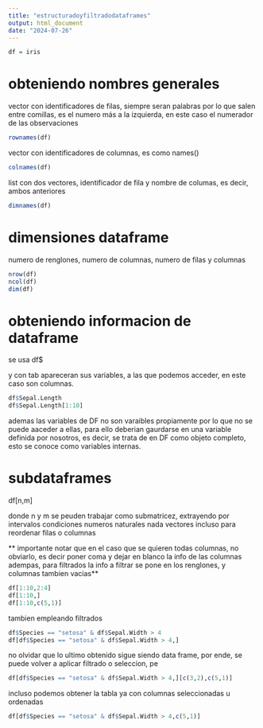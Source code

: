 ```yaml
---
title: "estructuradoyfiltradodataframes"
output: html_document
date: "2024-07-26"
---
```


```r
df = iris
```
# obteniendo nombres generales

vector con identificadores de filas, siempre seran palabras por lo que salen entre comillas, es el numero más a la izquierda, en este caso el numerador de las observaciones 
```r
rownames(df)
```



vector con identificadores de columnas, es como names()
```r
colnames(df)
```



list con dos vectores, identificador de fila y nombre de columas, es decir, ambos anteriores
```r
dimnames(df)
```




# dimensiones dataframe

numero de renglones, 
numero de columnas,
numero de filas y columnas

```r
nrow(df)
ncol(df)
dim(df)
```

# obteniendo informacion de dataframe

se usa
df$

y con tab apareceran sus variables, a las que podemos acceder, en este caso son columnas.


```r
df$Sepal.Length
df$Sepal.Length[1:10]
```

ademas las variables de DF no son varaibles propiamente por lo que no se puede aaceder a ellas, para ello deberian gaurdarse en una variable definida por nosotros, es decir, se trata de en DF como objeto completo, esto se conoce como variables internas.

# subdataframes
df[n,m]

donde n y m se peuden trabajar como submatricez, extrayendo por
intervalos
condiciones
numeros naturales
nada
vectores
incluso para reordenar filas o columnas

** importante notar que en el caso que se quieren todas columnas, no obviarlo, es decir poner coma y dejar en blanco la info de las columnas
adempas, para filtrados la info a filtrar se pone en los renglones, y columnas tambien vacias**

```r
df[1:10,2:4]
df[1:10,]
df[1:10,c(5,1)]
```

tambien empleando filtrados

```r
df$Species == "setosa" & df$Sepal.Width > 4
df[df$Species == "setosa" & df$Sepal.Width > 4,]
```

no olvidar que lo ultimo obtenido sigue siendo data frame, por ende, se puede volver a aplicar filtrado o seleccion, pe
```r
df[df$Species == "setosa" & df$Sepal.Width > 4,][c(3,2),c(5,1)]
```


incluso podemos obtener la tabla ya con columnas seleccionadas u ordenadas
```r

df[df$Species == "setosa" & df$Sepal.Width > 4,c(5,1)]
```




